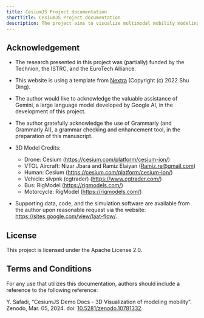 ```yaml
---
title: CesiumJS Project documentation
shortTitle: CesiumJS Project documentation
description: The project aims to visualize multimodal mobility modeling using the CesiumJS solution.
---
```

## Acknowledgement

- The research presented in this project was (partially) funded by the Technion, the ISTRC, and the EuroTech Alliance.

- This website is using a template from [Nextra](https://nextra.site) (Copyright (c) 2022 Shu Ding).

- The author would like to acknowledge the valuable assistance of Gemini, a large language model developed by Google AI, in the development of this project.

- The author gratefully acknowledge the use of Grammarly (and Grammarly AI), a grammar checking and enhancement tool, in the preparation of this manuscript.

- 3D Model Credits:
    - Drone: Cesium (https://cesium.com/platform/cesium-ion/)
    - VTOL Aircraft: Nizar Jbara and Ramiz Elaiyan (Ramiz.re@gmail.com)
    - Human: Cesium (https://cesium.com/platform/cesium-ion/)
    - Vehicle: slvpnk (cgtrader) (https://www.cgtrader.com/)
    - Bus: RigModel (https://rigmodels.com/)
    - Motorcycle: RigModel (https://rigmodels.com/)

- Supporting data, code, and the simulation software are available from the author upon reasonable request via the website: https://sites.google.com/view/laat-flow/. 

## License

This project is licensed under the Apache License 2.0.

## Terms and Conditions

For any use that utilizes this documentation, authors should include a reference to the following reference:

Y. Safadi, “CesiumJS Demo Docs - 3D Visualization of modeling mobility”. Zenodo, Mar. 05, 2024. doi: [10.5281/zenodo.10781332](https://zenodo.org/doi/10.5281/zenodo.10781331).

